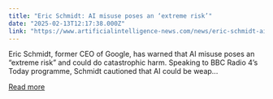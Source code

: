 ```yaml
---
title: "Eric Schmidt: AI misuse poses an ‘extreme risk’"
date: "2025-02-13T12:17:38.000Z"
link: "https://www.artificialintelligence-news.com/news/eric-schmidt-ai-misuse-poses-extreme-risk/"
---
```


Eric Schmidt, former CEO of Google, has warned that AI misuse poses an “extreme risk” and could do catastrophic harm. Speaking to BBC Radio 4’s Today programme, Schmidt cautioned that AI could be weap...

[Read more](https://www.artificialintelligence-news.com/news/eric-schmidt-ai-misuse-poses-extreme-risk/)
